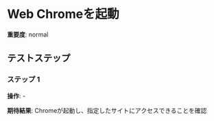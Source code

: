 # Web Chromeを起動

**重要度**: normal

## テストステップ

### ステップ 1

**操作**: -

**期待結果**:
Chromeが起動し、指定したサイトにアクセスできることを確認

